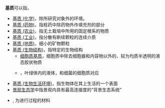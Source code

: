 '''基质'''可以指，
*[[基质_(化学)|基质 (化学)]]，除所研究对象外的环境。
*[[基质_(药物)|基质 (药物)]]，指栓药中除药物外作填充剂的部分
*[[基质_(农业)|基质 (农业)]]，指无土栽培中所用的固定根系的物质
*[[基质_(工业)|基质 (工业)]]，指分散有断续颗粒的连续介质
*[[基质_(地质)|基质 (地质)]]，细小的矿物颗粒
*[[基质_(生物结构)|基质 (生物结构)]]，指特定的生物结构
**[[细胞质基质|细胞质基质]]，细胞质中除去细胞器和内容物以外的、较为均质半透明的液态胶状物质
**{{tsl|en|Stroma (botany)|叶绿体基质}}，叶绿体内的液体，和细菌的细胞质对应
*[[基质_(生物生活环境)|基质 (生物生活环境)]]，指生物体在其上生活的一个表面
*[[景观生态学|景观生态学]]中指景观内具有最高连接度的“背景生态系统”
*{{le|基质 (材料科学)|Substrate (materials science)}}, 为进行过程的材料

{{disambig|cat=二字作品消歧義}}